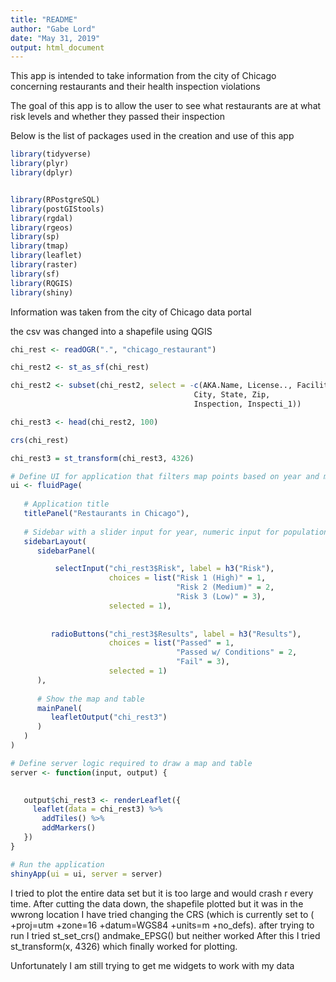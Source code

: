 ---
title: "README"
author: "Gabe Lord"
date: "May 31, 2019"
output: html_document
---


This app is intended to take information from the city of Chicago concerning
restaurants and their health inspection violations

The goal of this app is to allow the user to see what restaurants are at what 
risk levels and whether they passed their inspection

Below is the list of packages used in the creation and use of this app


```{r setup, include=FALSE}
library(tidyverse)
library(plyr)
library(dplyr)


library(RPostgreSQL) 
library(postGIStools)
library(rgdal)
library(rgeos)
library(sp)
library(tmap)
library(leaflet)
library(raster)
library(sf)
library(RQGIS)
library(shiny)
```


Information was taken from the city of Chicago data portal

the csv was changed into a shapefile using QGIS

```{r}
chi_rest <- readOGR(".", "chicago_restaurant")
```

```{r}
chi_rest2 <- st_as_sf(chi_rest)
```

```{r}
chi_rest2 <- subset(chi_rest2, select = -c(AKA.Name, License.., Facility.T, 
                                         City, State, Zip, 
                                         Inspection, Inspecti_1))
```

```{r}
chi_rest3 <- head(chi_rest2, 100)
```


```{r}
crs(chi_rest)
```

```{r}
chi_rest3 = st_transform(chi_rest3, 4326)
```


```{r}

# Define UI for application that filters map points based on year and minimum population
ui <- fluidPage(
   
   # Application title
   titlePanel("Restaurants in Chicago"),
   
   # Sidebar with a slider input for year, numeric input for population 
   sidebarLayout(
      sidebarPanel(

          selectInput("chi_rest3$Risk", label = h3("Risk"), 
                      choices = list("Risk 1 (High)" = 1,
                                     "Risk 2 (Medium)" = 2,
                                     "Risk 3 (Low)" = 3), 
                      selected = 1),
  
         
         radioButtons("chi_rest3$Results", label = h3("Results"), 
                      choices = list("Passed" = 1,
                                     "Passed w/ Conditions" = 2,
                                     "Fail" = 3), 
                      selected = 1)
      ),
      
      # Show the map and table
      mainPanel(
         leafletOutput("chi_rest3")
      )
   )
)

# Define server logic required to draw a map and table
server <- function(input, output) {

   
   output$chi_rest3 <- renderLeaflet({
     leaflet(data = chi_rest3) %>%
       addTiles() %>%
       addMarkers()
   })
}

# Run the application 
shinyApp(ui = ui, server = server)
```

I tried to plot the entire data set but it is too large and would crash r every 
time. 
After cutting the data down, the shapefile plotted but it was in the wwrong 
location
I have tried changing the CRS (which is currently set to (
+proj=utm +zone=16 +datum=WGS84 +units=m +no_defs).
after trying to run
I tried st_set_crs() andmake_EPSG() but neither worked
After this I tried st_transform(x, 4326) which finally worked for plotting.

Unfortunately I am still trying to get me widgets to work with my data
